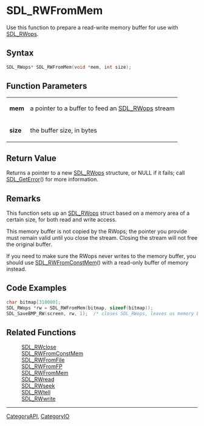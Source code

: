 = SDL_RWFromMem =

Use this function to prepare a read-write memory buffer for use with [[SDL_RWops]].

== Syntax ==

<syntaxhighlight lang='c'>
SDL_RWops* SDL_RWFromMem(void *mem, int size);
</syntaxhighlight>

== Function Parameters ==

{|
|'''mem'''
|a pointer to a buffer to feed an [[SDL_RWops]] stream
|-
|'''size'''
|the buffer size, in bytes
|}

== Return Value ==

Returns a pointer to a new [[SDL_RWops]] structure, or NULL if it fails;
call [[SDL_GetError]]() for more information.

== Remarks ==

This function sets up an [[SDL_RWops]] struct based on a memory area of a
certain size, for both read and write access.

This memory buffer is not copied by the RWops; the pointer you provide must
remain valid until you close the stream. Closing the stream will not free
the original buffer.

If you need to make sure the RWops never writes to the memory buffer, you
should use [[SDL_RWFromConstMem]]() with a read-only buffer of memory
instead.

== Code Examples ==

<syntaxhighlight lang='c++'>
char bitmap[310000];
SDL_RWops *rw = SDL_RWFromMem(bitmap, sizeof(bitmap));
SDL_SaveBMP_RW(screen, rw, 1);  /* closes SDL_RWops, leaves us memory buffer of data */
</syntaxhighlight>

== Related Functions ==

:[[SDL_RWclose]]
:[[SDL_RWFromConstMem]]
:[[SDL_RWFromFile]]
:[[SDL_RWFromFP]]
:[[SDL_RWFromMem]]
:[[SDL_RWread]]
:[[SDL_RWseek]]
:[[SDL_RWtell]]
:[[SDL_RWwrite]]

----
[[CategoryAPI]], [[CategoryIO]]



